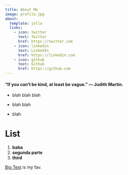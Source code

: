 ```yaml
---
title: About Me
image: profile.jpg
about:
  template: jolla
  links:
    - icon: twitter
      text: Twitter
      href: https://twitter.com
    - icon: linkedin
      text: LinkedIn
      href: https://linkedin.com
    - icon: github
      text: Github
      href: https://github.com
---
```


#### **"If you can't be kind, at least be vague.” ― Judith Martin.**

-   blah blah blah

-   blah blah

-   blah

# List

1.  **baba**
2.  **segunda parte**
3.  **third**

[Big Text](https://large-type.com/#) is my fav.
